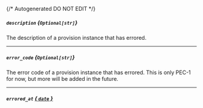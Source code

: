 {/* Autogenerated DO NOT EDIT  */}
##### `description` *{`Optional[str]`}*
The description of a provision instance that has errored.

---
##### `error_code` *{`Optional[str]`}*
The error code of a provision instance that has errored. This is only PEC\-1 for now, but more will be added in the future.

---
##### `errored_at` [*{ `date` }*](https://docs.python.org/3/library/datetime.html#date-objects)

